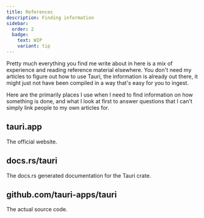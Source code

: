 ```yaml
---
title: References
description: Finding information
sidebar:
  order: 2
  badge:
    text: WIP
    variant: tip
---
```



<SimonSays title="Where I find my information">
Pretty much everything you find me write about in here is a mix of experience and reading reference material elsewhere. You don't need my articles to figure out how to use Tauri, the information is already out there, it might just not have been compiled in a way that's easy for you to ingest.

Here are the primarily places I use when I need to find information on how something is done, and what I look at first to answer questions that I can't simply link people to my own articles for.
</SimonSays>

## tauri.app

The official website.

## docs.rs/tauri

The docs.rs generated documentation for the Tauri crate.

## github.com/tauri-apps/tauri

The actual source code.

